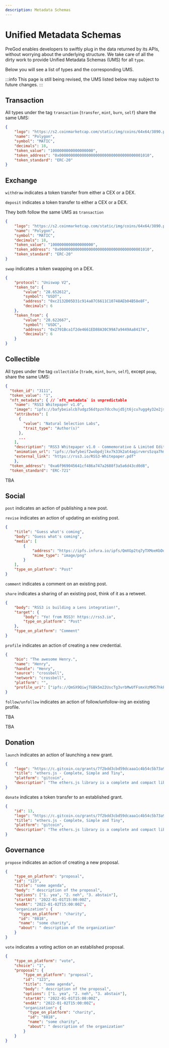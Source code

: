 ```yaml
---
description: Metadata Schemas
---
```



# Unified Metadata Schemas

PreGod enables developers to swiftly plug in the data returned by its APIs, without worrying about the underlying structure. We take care of all the dirty work to provide Unified Metadata Schemas (UMS) for all `type`.

Below you will see a list of types and the corresponding UMS.

:::info
This page is still being revised, the UMS listed below may subject to future changes.
:::

## Transaction

All types under the tag `transaction` (`transfer`, `mint`, `burn`, `self`) share the same UMS:

```json
{
    "logo": "https://s2.coinmarketcap.com/static/img/coins/64x64/3890.png",
    "name": "Polygon",
    "symbol": "MATIC",
    "decimals": 18,
    "token_value": "1000000000000000000",
    "token_address": "0x0000000000000000000000000000000000001010",
    "token_standard": "ERC-20"
}
```

## Exchange

<Tabs>
  <TabItem value="exchange_deposit_withdraw" label="deposit/withdraw">

`withdraw` indicates a token transfer from either a CEX or a DEX.

`deposit` indicates a token transfer to either a CEX or a DEX.

They both follow the same UMS as `transaction`

```json
{
    "logo": "https://s2.coinmarketcap.com/static/img/coins/64x64/3890.png",
    "name": "Polygon",
    "symbol": "MATIC",
    "decimals": 18,
    "token_value": "1000000000000000000",
    "token_address": "0x0000000000000000000000000000000000001010",
    "token_standard": "ERC-20"
}
```

  </TabItem>

  <TabItem value="exchange_swap" label="swap">

`swap` indicates a token swapping on a DEX.

```json
{
    "protocol": "Uniswap V2",
    "token_to": {
        "value": "28.652612",
        "symbol": "USDT",
        "address": "0xc2132D05D31c914a87C6611C10748AEb04B58e8F",
        "decimals": 6
    },
    "token_from": {
        "value": "28.622667",
        "symbol": "USDC",
        "address": "0x2791Bca1f2de4661ED88A30C99A7a9449Aa84174",
        "decimals": 6
    }
}
```

  </TabItem>
</Tabs>

## Collectible

All types under the tag `collectible` (`trade`, `mint`, `burn`, `self`), except `poap`, share the same UMS:

<Tabs>
  <TabItem value="collectible" label="collectible">

```json
{
  "token_id": "3111",
  "token_value": "1",
  "nft_metadata": { // `nft_metadata` is unpredictable
    "name": "RSS3 Whitepaper v1.0",
    "image": "ipfs://bafybeialcb7udgz56dtpzn7dcchujd5jt6jcu7ugg4y32e2jsvg3z477fq/rss3-whitepaper-no-1.png",
    "attributes": [
      {
        "value": "Natural Selection Labs",
        "trait_type": "Author(s)"
      },
      ...
    ],
    "description": "RSS3 Whitepaper v1.0 - Commemorative & Limited Edition",
    "animation_url": "ipfs://bafybeif2wobpdjlkv7k33k2at4agirvmrs5zqa7hm4wvz72teui6bttg7y/rss3-whitepaper-no-1.glb",
    "external_link": "https://rss3.io/RSS3-Whitepaper.pdf"
    },
  "token_address": "0xa6f969045641cf486a747a2688f3a5a6d43cd0d8",
  "token_standard": "ERC-721"
```

</TabItem>

  <TabItem value="collectible_poap" label="poap">

TBA

</TabItem>

</Tabs>

## Social

<Tabs>
  <TabItem value="social_post" label="post/revise">

`post` indicates an action of publishing a new post.

`revise` indicates an action of updating an existing post.

```json
{
    "title": "Guess what's coming",
    "body": "Guess what's coming",
    "media": [
        {
            "address": "https://ipfs.infura.io/ipfs/QmXGp2tq7yTXMoeKbDqAsFNW9Qw1GGzWbEFiXmhKxVikGj",
            "mime_type": "image/png"
        }
    ],
    "type_on_platform": "Post"
}
```

</TabItem>

<TabItem value='social_comment_share' label='comment/share'>

`comment` indicates a comment on an existing post.

`share` indicates a sharing of an existing post, think of it as a retweet.

```json
{
    "body": "RSS3 is building a Lens integration!",
    "target": {
        "body": "Yo! from RSS3! https://rss3.io",
        "type_on_platform": "Post"
    },
    "type_on_platform": "Comment"
}
```

</TabItem>

  <TabItem value="social_profile" label="profile">

`profile` indicates an action of creating a new credential.

```json
{
    "bio": "The awesome Henry.",
    "name": "Henry",
    "handle": "Henry",
    "source": "crossbell",
    "network": "crossbell",
    "platform": "",
    "profile_uri": ["ipfs://QmSX9QiwjTGBk5m22UscTg3vrbMwUfFsmxVzMH57hkPD5U/1021.png"]
}
```

</TabItem>

  <TabItem value="social_follow_unfollow" label="follow/unfollow">

`follow/unfollow` indicates an action of follow/unfollow-ing an existing profile.

TBA

</TabItem>

  <TabItem value="social_link" label="link">

TBA

</TabItem>
</Tabs>

## Donation

<Tabs>
  <TabItem value="donation_launch" label="launch">

`launch` indicates an action of launching a new grant.

```json
{
    "logo": "https://c.gitcoin.co/grants/7f2bdd3cbd59dcaaa1c4b54c5b73a952/ethers-gitcoin.png",
    "title": "ethers.js - Complete, Simple and Tiny",
    "platform": "gitcoin",
    "description": "The ethers.js library is a complete and compact library for interacting with the Ethereum Blockchains and their ecosystem..."
}
```

</TabItem>
  <TabItem value="donation_donate" label="donate">

`donate` indicates a token transfer to an established grant.

```json
{
    "id": 13,
    "logo": "https://c.gitcoin.co/grants/7f2bdd3cbd59dcaaa1c4b54c5b73a952/ethers-gitcoin.png",
    "title": "ethers.js - Complete, Simple and Tiny",
    "platform": "gitcoin",
    "description": "The ethers.js library is a complete and compact library for interacting with the Ethereum Blockchains and their ecosystem..."
}
```

</TabItem>
</Tabs>

## Governance

<Tabs>
  <TabItem value="governance_propose" label="propose">

`propose` indicates an action of creating a new proposal.

```json
{
    "type_on_platform": "proposal",
    "id": "123",
    "title": "some agenda",
    "body": " description of the proposal",
    "options": ["1. yea", "2. neh", "3. abstain"],
    "startAt": "2022-01-01T15:00:00Z",
    "endAt": "2022-01-02T15:00:00Z"，
    "organization": {
      "type_on_platform": "charity",
      "id": "8818",
      "name": "some charity",
      "about": " description of the organization"
    }
}
```

</TabItem>
  <TabItem value="governance_vote" label="vote">

`vote` indicates a voting action on an established proposal.

```json
{
    "type_on_platform": "vote",
    "choice": "1",
    "proposal": {
        "type_on_platform": "proposal",
        "id": "123",
        "title": "some agenda",
        "body": " description of the proposal",
        "options": ["1. yea", "2. neh", "3. abstain"],
        "startAt": "2022-01-01T15:00:00Z",
        "endAt": "2022-01-02T15:00:00Z"，
        "organization": {
          "type_on_platform": "charity",
          "id": "8818",
          "name": "some charity",
          "about": " description of the organization"
        }
    }
}
```

</TabItem>
</Tabs>
